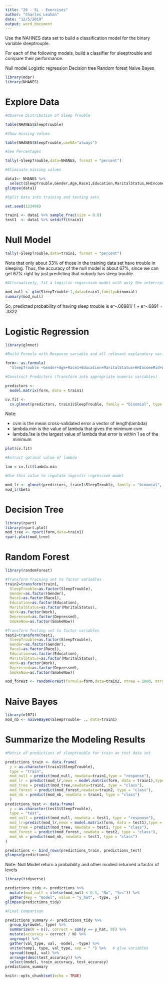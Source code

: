 ---
title: "26 - SL - Exercises"
author: "Charles Leahan"
date: "12/5/2019"
output: word_document
---

Use the NAHNES data set to build a classification model for the binary variable sleeptrouple. 

For each of the following models, build a classifier for sleeptrouble and compare their performance.

Null model
Logistic regression
Decision tree
Random forest
Naive Bayes


```{r, warning=FALSE}
library(mdsr)   
library(NHANES)
```

# Explore Data 

```{r}
#Observe Distribution of Sleep Trouble

table(NHANES$SleepTrouble)

#Show missing values 

table(NHANES$SleepTrouble,useNA="always")
```

```{r}
#See Percentages 

tally(~SleepTrouble,data=NHANES, format = "percent")
```

```{r}
#Eliminate missing values 

data1<- NHANES %>%
  select(SleepTrouble,Gender,Age,Race1,Education,MaritalStatus,HHIncomeMid,Work,Depressed,SmokeNow) %>%   na.omit()
glimpse(data1)
```

```{r}
#Split Data into training and testing sets

set.seed(123498)

train1 <- data1 %>% sample_frac(size = 0.8)
test1  <- data1 %>% setdiff(train1)
```

# Null Model

```{r}
tally(~SleepTrouble,data=train1, format = "percent")
```

Note that only about 33% of those in the training data set have trouble in sleeping. Thus, the accuracy of the null model is about 67%, since we can get 67% right by just predicting that nobody has sleep trouble.


```{r}
#Alternatively, fit a logistic regression model with only the intercept

mod_null <- glm(SleepTrouble~1,data=train1,family=binomial)
summary(mod_null)
```

So, predicted probability of having sleep trouble is e^-.06981/ 1 + e^-.6891 = .3322

# Logistic Regression 

```{r}
library(glmnet)

#Build Formula with Response variable and all relevant explanatory variables

form<- as.formula(
  "SleepTrouble ~Gender+Age+Race1+Education+MaritalStatus+HHIncomeMid+Work+Depressed+SmokeNow")

#Construct Predictors (Transform into appropriate numeric variables)

predictors <- 
  model.matrix(form, data = train1) 

cv.fit <- 
  cv.glmnet(predictors, train1$SleepTrouble, family = "binomial", type = "class")
```

Note:

* cvm is the mean cross-validated error a vector of length(lambda)
* lambda.min is the value of lambda that gives the minimum cvm
* lambda.1se is the largest value of lambda that error is within 1 se of the minimum

```{r}
plot(cv.fit)
```

```{r}
#Extract optimal value of lambda

lam = cv.fit$lambda.min

#Use this value to regulate logistic regression model

mod_lr <- glmnet(predictors, train1$SleepTrouble, family = "binomial", lambda = lam)
mod_lr$beta
```

# Decision Tree 

```{r}
library(rpart)
library(rpart.plot)
mod_tree <- rpart(form,data=train1)
rpart.plot(mod_tree)
```

# Random Forest 

```{r}
library(randomForest)

#Transform Training set to factor variables 
train2=transform(train1,
  SleepTrouble=as.factor(SleepTrouble),
  Gender=as.factor(Gender),
  Race1=as.factor(Race1),
  Education=as.factor(Education),
  MaritalStatus=as.factor(MaritalStatus),
  Work=as.factor(Work),
  Depressed=as.factor(Depressed),
  SmokeNow=as.factor(SmokeNow))

#Transform Testing set to factor variables 
test2=transform(test1,
  SleepTrouble=as.factor(SleepTrouble),
  Gender=as.factor(Gender),
  Race1=as.factor(Race1),
  Education=as.factor(Education),
  MaritalStatus=as.factor(MaritalStatus),
  Work=as.factor(Work),
  Depressed=as.factor(Depressed),
  SmokeNow=as.factor(SmokeNow))
```

```{r}
mod_forest <- randomForest(formula=form,data=train2, ntree = 1000, mtry =3 );mod_forest
```

# Naive Bayes 

```{r}
library(e1071)
mod_nb <- naiveBayes(SleepTrouble~ ., data=train1)
```


# Summarize the Modeling Results 

```{r}
#Matrix of predictions of sleeptrouble for train an test data set

predictions_train <- data.frame(
  y = as.character(train1$SleepTrouble),
  type = "train",
  mod_null = predict(mod_null, newdata=train1,type = "response"),
  mod_lr = predict(mod_lr,newx = model.matrix(form, data = train1),type = "class"),
  mod_tree = predict(mod_tree,newdata=train1, type = "class"),
  mod_forest = predict(mod_forest,newdata=train2, type = "class"),
  mod_nb = predict(mod_nb, newdata = train1, type = "class")
  )
predictions_test <- data.frame(
  y = as.character(test1$SleepTrouble),
  type = "test",
  mod_null = predict(mod_null, newdata = test1, type = "response"),
  mod_lr=predict(mod_lr,newx = model.matrix(form, data = test1),type = "class"),
  mod_tree = predict(mod_tree, newdata = test1, type = "class"),
  mod_forest = predict(mod_forest, newdata = test2, type = "class"),
  mod_nb = predict(mod_nb, newdata = test1, type = "class")
)

predictions <- bind_rows(predictions_train, predictions_test)
glimpse(predictions)
```

Note: Null Model return a probability and other modesl returned a factor of levels 

```{r}
library(tidyverse)

predictions_tidy <- predictions %>%
  mutate(mod_null = ifelse(mod_null < 0.5, "No", "Yes")) %>%
  gather(key = "model", value = "y_hat", -type, -y)
glimpse(predictions_tidy)
```


```{r}
#Final Comparison

predictions_summary <- predictions_tidy %>%
  group_by(model, type) %>%
  summarize(N = n(), correct = sum(y == y_hat, 0)) %>%
  mutate(accuracy = correct / N) %>%
  ungroup() %>%
  gather(val_type, val, -model, -type) %>%
  unite(temp1, type, val_type, sep = "_") %>%   # glue variables
  spread(temp1, val) %>%
  arrange(desc(test_accuracy)) %>%
  select(model, train_accuracy, test_accuracy)
predictions_summary
```











































```{r setup, include=FALSE}
knitr::opts_chunk$set(echo = TRUE)
```

